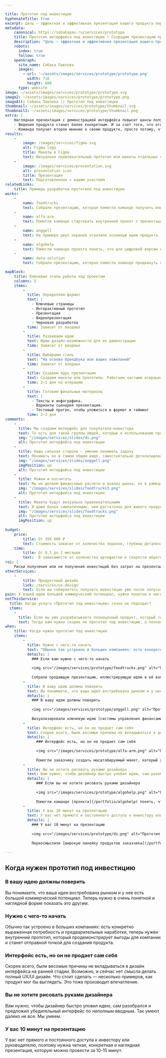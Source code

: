 ```yaml
---

title: Прототип под инвестиции
hyphenateTitle: true
excerpt: Цель — эффектная и эффективная презентация вашего продукта перед инвесторами или топ-менеджерами. Слайды и интерактивный прототип интерфейса.
metadata:
    canonical: https://sobakapav.ru/services/prototype
    title: Прототип интерфейса под инвестиции • Создадим презентацию продукта
    description: "Цель — эффектная и эффективная презентация вашего продукта перед инвесторами или топ-менеджерами. Слайды и интерактивный прототип интерфейса."
    robots:
      index: true
      follow: true
    openGraph:
      site_name: Собака Павлова
      images:
        - url: '~/assets/images/services/prototype/prototype.png'
          width: 716
          height: 600
      type: website
image: ~/assets/images/services/prototype/prototype.svg
image2: ~/assets/images/services/prototype/prototype.png
imageAlt: Собака Павлова || Прототип под инвестиции
thumbnail: ~/assets/images/services/prototype/thumbnail.svg
thumbnail2: ~/assets/images/services/prototype/thumbnail.png
extra: |
    Наглядная презентация с демонстрацией интерфейса повысит шансы получения инвестиций
    - Видение продукта станет более конкретным. И за счет того, что его нужно донести до нас, и за счет того, что оно примет материальную форму в виде макетов.
    - Команда получит второе мнение о своем продукте, просто потому, что в процессе работы мы не имеем привычки его скрывать.
results:
    -
        image: /images/services/figma.svg
        alt: Figma logo
        title: Макеты в Figma
        text: Визуально привлекательный прототип или макеты отдельных страниц
    -
        image: /images/services/presentation.svg
        alt: presentation icon
        title: Презентация
        text: Подготовленная с вашим участием                                                       
relatedLinks:
    title: Примеры разработки прототипа под инвестиции
works:
    -
        name: foodtrucks
        text: Собрали презентацию, которая помогла команде получить инвестиции.
    -
        name: alfa-arm
        text: Помогли команде стартовать внутренний проект с презентации будущего интерфейса.
    -
        name: anggell
        text: На примере двух экранов отразили основную идею продукта.
    -
        name: algohelp
        text: Помогли команде проекта понять, что для цифровой версии нужно изменение методологии.
    -
        name: data-solution
        text: Собрали презентацию, которая помогла команде продвинуть проект внутри корпорации.

mapBlock:
    title: Ключевые этапы работы над проектом
    columns: 5
    items:
        -
          title: Определяем формат
          text: |
            - Ключевые страницы
            - Интерактивный прототип
            - Презентация
            - Видеопрезентация
            - Черновая разработка
          time: Зависит от вводных
        -
          title: Развиваем идею
          text: Ищем дизайн-возможности для ее демонстрации
          time: Зависит от вводных
        -
          title: Выбираем стиль
          text: "На основе брендбука или ваших пожеланий"
          time: Зависит от вводных
        -
          title: Создаем ядро презентации
          text: Создаем макеты или прототипы. Работаем частыми итерациями в 2-3 дня, чтобы не потерять фокус
          time: 2‒3 дня на итерацию
        -
          title: Готовим финальные материалы
          text: |
            - Тексты и инфографика.
            - Варианты сценария презентации.
            - Тестовый прогон, чтобы уложиться в формат и тайминг
          time: 2‒3 дня
comments:
    -
      title: Мы создаем интерфейс для покупателя-инвестора
      text: То есть для такой группы людей, которые к использованию продукта отношения иметь не будут, но дадут деньги или другие ресурсы на его создание.
      img: "/images/services/slides/ds.png"
      alt: Прототип интерфейса под инвестиции 
    -
      title: Наша сильная сторона — умение понимать задачу
      text: Понимать ее в самом общем виде, самостоятельно детализировать и приходить с предложениями, как выделить самые сильные стороны вашего продукта.
      img: "/images/services/slides/anggell.png"
      imgPosition: up
      alt: Прототип интерфейса под инвестиции 
    -
      title: Можем и посчитать
      text: Мы не делаем финансовые расчеты и анализ рынка, но в рамках презентации мы оформим ваши материалы так, чтобы быстро считывалось самое главное, в том числе и финансовые показатели.
      img: "/images/services/slides/foodtrucks3.png"
      alt: Прототип интерфейса под инвестиции 
    -
      title: Макеты будут визуально привлекательными
      text: И даже более симпатичными, чем достаточно для живого продукта.
      img: "/images/services/slides/foodtrucks.png"
      alt: Прототип интерфейса под инвестиции 
      imgPosition: up
    
budget:
    price:
        title: От 350 000 ₽
        text: Стоимость зависит от количества экранов, глубины детализации функционала и требований к визуальному представлению прототипа для успешного привлечения инвестиций.
    time:
        title: От 0,5 до 2 месяцев
        text:  В зависимости от количества артефактов и скорости обратной связи на промежуточные результаты.
roi: |
    Риски получения или не получения инвестиций без затрат на презентацию существенно зависят от множества параметров.
otherServices:
    - 
        title: Продуктовый дизайн
        link: /services/ux-design
        text: Если вы собираетесь получать инвестиции уже после запуска продукта, то вам нужен не прототип под инвестицию, а продуктовый дизайн для MVP.
pain: У вашей идеи большой коммерческий потенциал, нужно понятно и наглядно показать это другим. Но интерфейса пока нет или он не продает сам себя. 
notThisService:
  title: Когда услуга «Прототип под инвестиции» точно не подходит?
  items:
    -
      title: Если вы уже разрабатываете полноценный продукт, который точно будет запущен на рынке
      text: Тогда вам нужна скорее не прототип под инвестицию, а полноценный [продуктовый дизайн](/services/product-team).
when:
    title: Когда нужен прототип под инвестиции
    items:  
        -
          title: Нужно с чего-то начать
          text: "Обычно так устроено в больших компаниях: есть конкретно выраженная потребность и предварительные наработки, теперь нужен внутренний прототип, который продемонстрирует выгоды для компании и станет отправной точкой для создания продукта."
          details: |
            ### Если вам нужно с чего-то начать
            
            <img src="/images/services/prototype/foodtrucks.png" alt="Прототип под инвестиции • Если вам нужно с чего-то начать" />
            
            Собрали продающую презентацию, иллюстрирующую идею и её воплощение в интерфейсе [платформы для владельцев фудтраков](/portfolio/foodtrucks).   
        -
          title: В вашу идею должны поверить
          text: Вы понимаете, что ваша идея востребована рынком и у нее большой коммерческий потенциал. Теперь нужно в очень понятной и наглядной форме показать это другим.
          details: |
            ### В вашу идею должны поверить
            
            <img src="/images/services/prototype/anggell.png" alt="Прототип под инвестиции • В вашу идею должны поверить" />
            
            Визуализировали ключевую идею [системы управления финансами ресторана](/portfolio/anggell) в формате детализированных макетов основных страниц.
        -
          title: Интерфейс есть, но он не продает сам себя
          text: Скорее всего, были весомые причины не вкладываться в дизайн интерфейса на ранней стадии. Возможно, и сейчас нет смысла делать полный UX/UI дизайн. Что стоит сделать — несколько примеров, как продукт мог бы выглядеть. Это тоже производит впечатление. 
          details: |
              ### Интерфейс есть, но он не продает сам себя
              
              <img src="/images/services/prototype/alfa-arm.png" alt="Прототип под инвестиции • Интерфейс есть, но он не продает сам себя" />
              
              Помогли заказчику создать масштабируемый макет, который убедил руководство «Альфабанка» вложиться в разработку [новой версии «Альфа-Консультанта»](/portfolio/alfa-arm).
        -
          title: Вы не хотите рисовать руками дизайнера
          text: Вам нужно, чтобы дизайнер быстро уловил идею, сам разобрался и предложил убедительный интерфейс по неполным вводным. Так умеют далеко не все. Мы умеем.
          details: |
              ### Если вы не хотите рисовать руками дизайнера
              
              <img src="/images/services/prototype/algohelp.png" alt="Прототип под инвестиции • Если вы не хотите рисовать руками дизайнера" />
              
              Помогли команде [проекта](/portfolio/algohelp) понять, что для цифровой версии нужно изменение методологии.
        -
          title: У вас 10 минут на презентацию
          text: У вас нет прямого и постоянного доступа к инвестору или руководителю, поэтому нужна четкая, конкретная и наглядная презентация, которую можно провести за 10-15 минут.
          details: |
            ### У вас 10 минут на презентацию
            
            <img src="/images/services/prototype/ds.png" alt="Прототип под инвестиции • У вас 10 минут на презентацию" />
            
            Переосмыслили [широкую линейку продуктов заказчика](/portfolio/ds) в универсальную историю для продажи его услуг. Создали дизайн презентации и библиотеку компонентов на будущее.
     
---
```


## Когда нужен прототип под инвестицию

### В вашу идею должны поверить

Вы понимаете, что ваша идея востребована рынком и у нее есть большой коммерческий потенциал. Теперь нужно в очень понятной и наглядной форме показать это другим.

### Нужно с чего-то начать

Обычно так устроено в больших компаниях: есть конкретно выраженная потребность и предварительные наработки, теперь нужен внутренний прототип, который продемонстрирует выгоды для компании и станет отправной точкой для создания продукта.

### Интерфейс есть, но он не продает сам себя

Скорее всего, были весомые причины не вкладываться в дизайн интерфейса на ранней стадии. Возможно, и сейчас нет смысла делать полный UX/UI дизайн. Что стоит сделать — несколько примеров, как продукт мог бы выглядеть. Это тоже производит впечатление. 

### Вы не хотите рисовать руками дизайнера

Вам нужно, чтобы дизайнер быстро уловил идею, сам разобрался и предложил убедительный интерфейс по неполным вводным. Так умеют далеко не все. Мы умеем.

### У вас 10 минут на презентацию

У вас нет прямого и постоянного доступа к инвестору или руководителю, поэтому нужна четкая, конкретная и наглядная презентация, которую можно провести за 10-15 минут.
